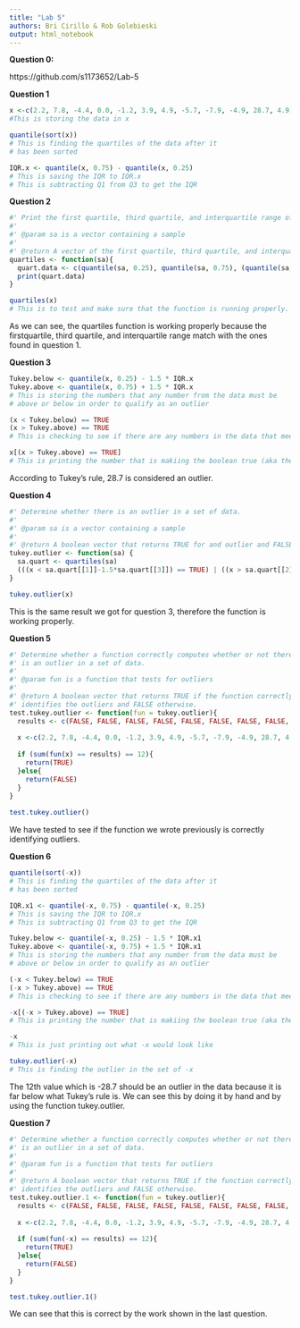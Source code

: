 ```yaml
---
title: "Lab 5"
authors: Bri Cirillo & Rob Golebieski
output: html_notebook
---
```


**Question 0:**

https://github.com/s1173652/Lab-5

**Question 1**

```r
x <-c(2.2, 7.8, -4.4, 0.0, -1.2, 3.9, 4.9, -5.7, -7.9, -4.9, 28.7, 4.9)
#This is storing the data in x

quantile(sort(x))
# This is finding the quartiles of the data after it
# has been sorted

IQR.x <- quantile(x, 0.75) - quantile(x, 0.25)
# This is saving the IQR to IQR.x
# This is subtracting Q1 from Q3 to get the IQR
```

**Question 2**

```r
#' Print the first quartile, third quartile, and interquartile range of sample data.
#'
#' @param sa is a vector containing a sample
#'
#' @return A vector of the first quartile, third quartile, and interquartile range. 
quartiles <- function(sa){
  quart.data <- c(quantile(sa, 0.25), quantile(sa, 0.75), (quantile(sa, 0.75)-quantile(sa, 0.25)))
  print(quart.data)
}

quartiles(x)
# This is to test and make sure that the function is running properly.
```

As we can see, the quartiles function is working properly because the firstquartile, third quartile, and interquartile range match with the ones found in question 1.

**Question 3**

```r
Tukey.below <- quantile(x, 0.25) - 1.5 * IQR.x
Tukey.above <- quantile(x, 0.75) + 1.5 * IQR.x
# This is storing the numbers that any number from the data must be 
# above or below in order to qualify as an outlier

(x < Tukey.below) == TRUE
(x > Tukey.above) == TRUE 
# This is checking to see if there are any numbers in the data that meet this criteria

x[(x > Tukey.above) == TRUE]
# This is printing the number that is makiing the boolean true (aka the outlier)
```

According to Tukey's rule, 28.7 is considered an outlier.

**Question 4**

```r
#' Determine whether there is an outlier in a set of data.
#'
#' @param sa is a vector containing a sample
#'
#' @return A boolean vector that returns TRUE for and outlier and FALSE otherwise.
tukey.outlier <- function(sa) {
  sa.quart <- quartiles(sa)
  (((x < sa.quart[[1]]-1.5*sa.quart[[3]]) == TRUE) | ((x > sa.quart[[2]]+1.5*sa.quart[[3]])))
}

tukey.outlier(x)
```

This is the same result we got for question 3, therefore the function is working properly.

**Question 5**

```r
#' Determine whether a function correctly computes whether or not there
#' is an outlier in a set of data.
#'
#' @param fun is a function that tests for outliers
#'
#' @return A boolean vector that returns TRUE if the function correctly 
#' identifies the outliers and FALSE otherwise.
test.tukey.outlier <- function(fun = tukey.outlier){
  results <- c(FALSE, FALSE, FALSE, FALSE, FALSE, FALSE, FALSE, FALSE, FALSE, FALSE, TRUE, FALSE)
  
  x <-c(2.2, 7.8, -4.4, 0.0, -1.2, 3.9, 4.9, -5.7, -7.9, -4.9, 28.7, 4.9)
  
  if (sum(fun(x) == results) == 12){
    return(TRUE)
  }else{
    return(FALSE)
  }
}
  
test.tukey.outlier()
```

We have tested to see if the function we wrote previously is correctly identifying outliers. 

**Question 6**

```r
quantile(sort(-x))
# This is finding the quartiles of the data after it
# has been sorted

IQR.x1 <- quantile(-x, 0.75) - quantile(-x, 0.25)
# This is saving the IQR to IQR.x
# This is subtracting Q1 from Q3 to get the IQR

Tukey.below <- quantile(-x, 0.25) - 1.5 * IQR.x1
Tukey.above <- quantile(-x, 0.75) + 1.5 * IQR.x1
# This is storing the numbers that any number from the data must be 
# above or below in order to qualify as an outlier

(-x < Tukey.below) == TRUE
(-x > Tukey.above) == TRUE 
# This is checking to see if there are any numbers in the data that meet this criteria

-x[(-x > Tukey.above) == TRUE]
# This is printing the number that is makiing the boolean true (aka the outlier)

-x 
# This is just printing out what -x would look like

tukey.outlier(-x)
# This is finding the outlier in the set of -x
```

The 12th value which is -28.7 should be an outlier in the data because it is far below what Tukey's rule is. We can see this by doing it by hand and by using the function tukey.outlier.

**Question 7**

```r
#' Determine whether a function correctly computes whether or not there
#' is an outlier in a set of data.
#'
#' @param fun is a function that tests for outliers
#'
#' @return A boolean vector that returns TRUE if the function correctly 
#' identifies the outliers and FALSE otherwise.
test.tukey.outlier.1 <- function(fun = tukey.outlier){
  results <- c(FALSE, FALSE, FALSE, FALSE, FALSE, FALSE, FALSE, FALSE, FALSE, FALSE, TRUE, FALSE)
  
  x <-c(2.2, 7.8, -4.4, 0.0, -1.2, 3.9, 4.9, -5.7, -7.9, -4.9, 28.7, 4.9)
  
  if (sum(fun(-x) == results) == 12){
    return(TRUE)
  }else{
    return(FALSE)
  }
}

test.tukey.outlier.1()
```

We can see that this is correct by the work shown in the last question.


